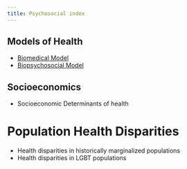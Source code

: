 ```yaml
---
title: Psychosocial index
---
```


## Models of Health

- [Biomedical Model]({{< var ref-biomedical-model.path >}})
- [Biopsychosocial Model]({{< var ref-biopsychosocial-model.path >}})

## Socioeconomics

- Socioeconomic Determinants of health

# Population Health Disparities

- Health disparities in historically marginalized populations
- Health disparities in LGBT populations